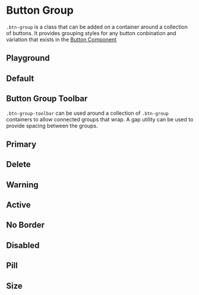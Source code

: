 
<Meta of={ButtonGroupStories} />

# Button Group

`.btn-group` is a class that can be added on a container around a collection of buttons. It provides grouping styles for any button conbination and variation that exists in the [Button Component](?path=/docs/components-button--docs)

## Playground

<Canvas of={ButtonGroupStories.Default} />
<Controls of={ButtonGroupStories.Default} />

## Default

<Canvas of={ButtonGroupStories.Default} />

## Button Group Toolbar

`.btn-group-toolbar` can be used around a collection of `.btn-group` containers to allow connected groups that wrap. A gap utility can be used to provide spacing between the groups.

<Canvas of={ButtonGroupStories.Toolbar} />

## Primary

<Canvas of={ButtonGroupStories.Primary} />

## Delete

<Canvas of={ButtonGroupStories.Delete} />

## Warning

<Canvas of={ButtonGroupStories.Warning} />

## Active

<Canvas of={ButtonGroupStories.Active} />

## No Border

<Canvas of={ButtonGroupStories.NoBorder} />

## Disabled

<Canvas of={ButtonGroupStories.Disabled} />

## Pill

<Canvas of={ButtonGroupStories.Pill} />

## Size

<Canvas of={ButtonGroupStories.Size} />
